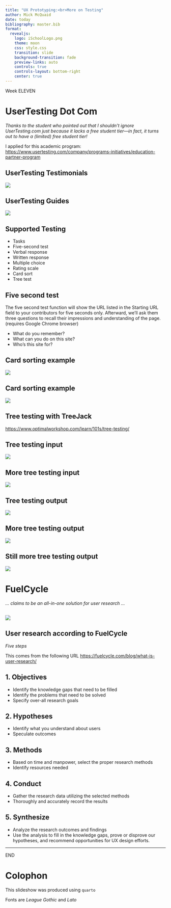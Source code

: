 ```yaml
---
title: "UX Prototyping:<br>More on Testing"
author: Mick McQuaid
date: today
bibliography: master.bib
format:
  revealjs:
    logo: iSchoolLogo.png
    theme: moon
    css: style.css
    transition: slide
    background-transition: fade
    preview-links: auto
    controls: true
    controls-layout: bottom-right
    center: true
---
```


::: {.r-fit-text}
Week ELEVEN
:::

# UserTesting Dot Com

*Thanks to the student who pointed out that I shouldn't
ignore UserTesting.com just because it lacks a free
student tier---in fact, it turns out to have a (limited)
free student tier!*

::: {.notes}
I applied for this academic program:
[https://www.usertesting.com/company/programs-initiatives/education-partner-program](https://www.usertesting.com/company/programs-initiatives/education-partner-program)
:::

## UserTesting Testimonials
![](fiUserTestingTestimonials.png)

## UserTesting Guides
![](fiUserTestingGuides.png)

## Supported Testing
- Tasks
- Five-second test
- Verbal response
- Written response
- Multiple choice
- Rating scale
- Card sort
- Tree test

## Five second test
The five second test function will show the URL listed in the Starting URL field to your contributors for five seconds only. Afterward, we'll ask them three questions to recall their impressions and understanding of the page. (requires Google Chrome browser)

- What do you remember?
- What can you do on this site?
- Who's this site for?

## Card sorting example
![](fiCardSortA.jpg)

## Card sorting example
![](fiCardSortB.jpg)

## Tree testing with TreeJack

::: {.notes}
[https://www.optimalworkshop.com/learn/101s/tree-testing/](https://www.optimalworkshop.com/learn/101s/tree-testing/)
:::

## Tree testing input
![](fiTreeTest1.png)

## More tree testing input
![](fiTreeTest2.png)

## Tree testing output
![](fiTreeTestOutput1.png)

## More tree testing output
![](fiTreeTestOutput2.png)

## Still more tree testing output
![](fiTreeTestOutput3.png)

# FuelCycle
*... claims to be an all-in-one solution for user research ...*

##
![](fiFuelCyclePromo.png)

## User research according to FuelCycle
*Five steps*

::: {.notes}
This comes from the following URL
[https://fuelcycle.com/blog/what-is-user-research/](https://fuelcycle.com/blog/what-is-user-research/)
:::

## 1. Objectives

- Identify the knowledge gaps that need to be filled
- Identify the problems that need to be solved
- Specify over-all research goals

## 2. Hypotheses

- Identify what you understand about users
- Speculate outcomes

## 3. Methods

- Based on time and manpower, select the proper research methods
- Identify resources needed

## 4. Conduct

- Gather the research data utilizing the selected methods
- Thoroughly and accurately record the results

## 5. Synthesize

- Analyze the research outcomes and findings
- Use the analysis to fill in the knowledge gaps, prove or disprove our hypotheses, and recommend opportunities for UX design efforts.

---

::: {.r-fit-text}
END
:::

# Colophon

This slideshow was produced using `quarto`

Fonts are *League Gothic* and *Lato*

